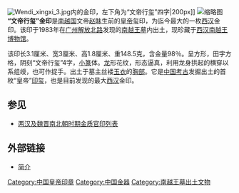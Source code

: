 [[File:Wendi_xingxi_3.jpg|thumb]]内的金印，左下角为“文帝行玺”四字|200px]]
[[File:King_of_Nanyue_imperial_seal_face.jpg|缩略图]]
'''“文帝行玺”金印'''是[[南越国|南越国]]文帝[[赵眜|赵眜]]生前的[[皇帝|皇帝]]玺印，为迄今最大的一枚[[西汉|西汉]]金印。该印于1983年在[[广州|广州]][[解放路_(广州市)|解放北路]]发现的[[南越王墓|南越王墓]]内出土，现珍藏于[[西汉南越王博物馆|西汉南越王博物馆]]。

该印长3.1厘米、宽3厘米、高1.8厘米、重148.5克，含金量98％。呈方形，田字方格，阴刻“文帝行玺”4字，[[小篆|小篆]]体。[[龙|龙]]形花纹，形态逼真，利用龙身拱起的横穿以系组绶，也可作捉手。出土于墓主丝褛[[玉衣|玉衣]]的[[胸部|胸部]]。它是[[中国|中国]][[考古|考古]]发掘出土的首枚“皇帝”[[印玺|印玺]]，也是目前发现的最大[[西汉|西汉]]金印。

== 参见 ==
* [[两汉及魏晋南北朝时期金质官印列表|两汉及魏晋南北朝时期金质官印列表]]

== 外部链接 ==
*[http://www.ndcnc.gov.cn/datalib/2002/ChinaCultural/DL/DL-168236 简介] {{Wayback|url=http://www.ndcnc.gov.cn/datalib/2002/ChinaCultural/DL/DL-168236 |date=20070929130729 }}

{{南越国}}

[[Category:中国皇帝印章|Category:中国皇帝印章]]
[[Category:中国金器|Category:中国金器]]
[[Category:南越王墓出土文物|Category:南越王墓出土文物]]